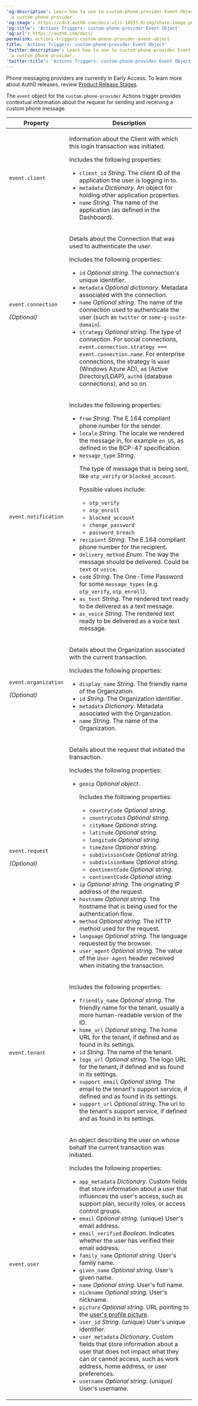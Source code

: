 ---
'og:description': Learn how to use to custom-phone-provider Event Object to configure
  a custom phone provider.
'og:image': https://cdn2.auth0.com/docs-v2/1.14553.0/img/share-image.png
'og:title': 'Actions Triggers: custom-phone-provider Event Object'
'og:url': https://auth0.com/docs/
permalink: actions-triggers-custom-phone-provider-event-object
title: 'Actions Triggers: custom-phone-provider Event Object'
'twitter:description': Learn how to use to custom-phone-provider Event Object to configure
  a custom phone provider.
'twitter:title': 'Actions Triggers: custom-phone-provider Event Object'
---
<Callout icon="file-lines" color="#0EA5E9" iconType="regular">

Phone messaging providers are currently in Early Access. To learn more about Auth0 releases, review [Product Release Stages](/docs/troubleshoot/product-lifecycle/product-release-stages).

</Callout>

The `event` object for the `custom-phone-provider` Actions trigger provides contextual information about the request for sending and receiving a custom phone message.

<table class="table">
<thead>
<tr>
<th>Property</th>
<th>Description</th>
</tr>
</thead>
<tbody>
<tr>
<td>
<p><code>event.client</code></p>
</td>
<td>
<p>
          Information about the Client with which this login transaction was
          initiated.
        </p>
<p>Includes the following properties:</p>
<ul>
<li>
<code>client_id</code> <em>String</em>.
            <span>The <Tooltip tip="Identification value given to your registered resource from Auth0." cta="View Glossary" href="/docs/glossary?term=client+ID">client ID</Tooltip> of the application the user is logging in to.</span>
</li>
<li>
<code>metadata</code> <em>Dictionary</em>.
            <span>An object for holding other application properties.</span>
</li>
<li>
<code>name</code> <em>String</em>.
            <span>The name of the application (as defined in the Dashboard).</span>
</li>
</ul>
</td>
</tr>
<tr>
<td>
<p><code>event.connection</code></p>
<p><em>(Optional)</em></p>
</td>
<td>
<p>
          Details about the Connection that was used to authenticate the user.
        </p>
<p>Includes the following properties:</p>
<ul>
<li>
<code>id</code> <em>Optional string</em>.
            <span>The connection's unique identifier.</span>
</li>
<li>
<code>metadata</code> <em>Optional dictionary</em>.
            <span>Metadata associated with the connection.</span>
</li>
<li>
<code>name</code> <em>Optional string</em>.
            <span>The name of the connection used to authenticate the user (such as
              <code>twitter</code> or <code>some-g-suite-domain</code>).</span>
</li>
<li>
<code>strategy</code> <em>Optional string</em>.
            <span>The type of connection. For social connections,
              <code>event.connection.strategy === event.connection.name</code>.
              For enterprise connections, the strategy is
              <code>waad</code> (Windows Azure AD), <code>ad</code> (Active
              Directory/LDAP), <code>auth0</code> (database connections), and so
              on.</span>
</li>
</ul>
</td>
</tr>
<tr>
<td>
<p><code>event.notification</code></p>
</td>
<td>
<p>Includes the following properties:</p>
<ul>
<li>
<code>from</code> <em>String</em>.
            <span>The E.164 compliant phone number for the sender.</span>
</li>
<li>
<code>locale</code> <em>String</em>.
            <span>The locale we rendered the message in, for example
              <code>en_US</code>, as defined in the BCP-47 specification.</span>
</li>
<li>
<code>message_type</code> <em>String</em>.
            <p>
              The type of message that is being sent, like
              <code>otp_verify</code> or <code>blocked_account</code>.
            </p>
<p>Possible values include:</p>
<ul>
<li><code>otp_verify</code></li>
<li><code>otp_enroll</code></li>
<li><code>blocked_account</code></li>
<li><code>change_password</code></li>
<li><code>password_breach</code></li>
</ul>
</li>
<li>
<code>recipient</code> <em>String</em>.
            <span>The E.164 compliant phone number for the recipient.</span>
</li>
<li>
<code>delivery_method</code> <em>Enum</em>.
            <span>The way the message should be delivered. Could be <code>text</code> or <code>voice</code>.</span>
</li>
<li>
<code>code</code> <em>String</em>.
            <span>The One-Time Password for some <code>message_types</code> (e.g. <code>otp_verify</code>, <code>otp_enroll</code>).</span>
</li>
<li>
<code>as_text</code> <em>String</em>.
            <span>The rendered text ready to be delivered as a text message.</span>
</li>
<li>
<code>as_voice</code> <em>String</em>.
            <span>The rendered text ready to be delivered as a voice text message.</span>
</li>
</ul>
</td>
</tr>
<tr>
<td>
<p><code>event.organization</code></p>
<p><em>(Optional)</em></p>
</td>
<td>
<p>
          Details about the Organization associated with the current
          transaction.
        </p>
<p>Includes the following properties:</p>
<ul>
<li>
<code>display_name</code> <em>String</em>.
            <span>The friendly name of the Organization.</span>
</li>
<li>
<code>id</code> <em>String</em>.
            <span>The Organization identifier.</span>
</li>
<li>
<code>metadata</code> <em>Dictionary</em>.
            <span>Metadata associated with the Organization.</span>
</li>
<li>
<code>name</code> <em>String</em>.
            <span>The name of the Organization.</span>
</li>
</ul>
</td>
</tr>
<tr>
<td>
<p><code>event.request</code></p>
<p><em>(Optional)</em></p>
</td>
<td>
<p>Details about the request that initiated the transaction.</p>
<p>Includes the following properties:</p>
<ul>
<li>
<code>geoip</code> <em>Optional object</em>.
            <p>Includes the following properties:</p>
<ul>
<li><code>countryCode</code> <em>Optional string</em>.</li>
<li><code>countryCode3</code> <em>Optional string</em>.</li>
<li><code>cityName</code> <em>Optional string</em>.</li>
<li><code>latitude</code> <em>Optional string</em>.</li>
<li><code>longitude</code> <em>Optional string</em>.</li>
<li><code>timeZone</code> <em>Optional string</em>.</li>
<li><code>subdivisionCode</code> <em>Optional string</em>.</li>
<li><code>subdivisionName</code> <em>Optional string</em>.</li>
<li><code>continentCode</code> <em>Optional string</em>.</li>
<li><code>continentCode</code> <em>Optional string</em>.</li>
</ul>
</li>
<li>
<code>ip</code> <em>Optional string</em>.
            <span>The originating IP address of the request.</span>
</li>
<li>
<code>hostname</code> <em>Optional string</em>.
            <span>The hostname that is being used for the authentication flow.</span>
</li>
<li>
<code>method</code> <em>Optional string</em>.
            <span>The HTTP method used for the request.</span>
</li>
<li>
<code>language</code> <em>Optional string</em>.
            <span>The language requested by the browser.</span>
</li>
<li>
<code>user_agent</code> <em>Optional string</em>.
            <span>The value of the <code>User-Agent</code> header received when
              initiating the transaction.</span>
</li>
</ul>
</td>
</tr>
<tr>
<td>
<p><code>event.tenant</code></p>
</td>
<td>
<p>Includes the following properties:</p>
<ul>
<li>
<code>friendly_name</code> <em>Optional string</em>.
            <span>The friendly name for the tenant, usually a more human-readable
              version of the ID.</span>
</li>
<li>
<code>home_url</code> <em>Optional string</em>.
            <span>The home URL for the tenant, if defined and as found in its
              settings.</span>
</li>
<li>
<code>id</code> <em>String</em>.
            <span>The name of the tenant.</span>
</li>
<li>
<code>logo_url</code> <em>Optional string</em>.
            <span>The logo URL for the tenant, if defined and as found in its
              settings.</span>
</li>
<li>
<code>support_email</code> <em>Optional string</em>.
            <span>The email to the tenant's support service, if defined and as
              found in its settings.</span>
</li>
<li>
<code>support_url</code> <em>Optional string</em>.
            <span>The url to the tenant's support service, if defined and as found
              in its settings.</span>
</li>
</ul>
</td>
</tr>
<tr>
<td>
<p><code>event.user</code></p>
</td>
<td>
<p>
          An object describing the user on whose behalf the current transaction
          was initiated.
        </p>
<p>Includes the following properties:</p>
<ul>
<li>
<code>app_metadata</code> <em>Dictionary</em>.
            <span>Custom fields that store information about a user that influences the
              user's access, such as support plan, security roles, or access
              control groups.</span>
</li>
<li>
<code>email</code> <em>Optional string</em>.
            <span>(unique) User's email address.</span>
</li>
<li>
<code>email_verified</code> <em>Boolean</em>.
            <span>Indicates whether the user has verified their email
              address.</span>
</li>
<li>
<code>family_name</code> <em>Optional string</em>.
            <span>User's family name.</span>
</li>
<li>
<code>given_name</code> <em>Optional string</em>.
            <span>User's given name.</span>
</li>
<li>
<code>name</code> <em>Optional string</em>.
            <span>User's full name.</span>
</li>
<li>
<code>nickname</code> <em>Optional string</em>.
            <span>User's nickname.</span>
</li>
<li>
<code>picture</code> <em>Optional string</em>.
            <span>URL pointing to the
              <a href="/docs/manage-users/user-accounts/change-user-picture">user's profile picture</a>.</span>
</li>
<li>
<code>user_id</code> <em>String</em>.
            <span>(unique) User's unique identifier.</span>
</li>
<li>
<code>user_metadata</code> <em>Dictionary</em>.
            <span>Custom fields that store information about a user that does not impact
              what they can or cannot access, such as work address, home
              address, or user preferences.</span>
</li>
<li>
<code>username</code> <em>Optional string</em>.
            <span>(unique) User's username.</span>
</li>
</ul>
</td>
</tr>
</tbody>
</table>